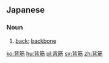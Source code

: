 ==Japanese==
{{ja-kanjitab|せ|すじ|yomi=kun}}

===Noun===
{{ja-noun|せすじ}}
# [[back]]; [[backbone]]

[[ko:背筋]]
[[hu:背筋]]
[[pl:背筋]]
[[sv:背筋]]
[[zh:背筋]]